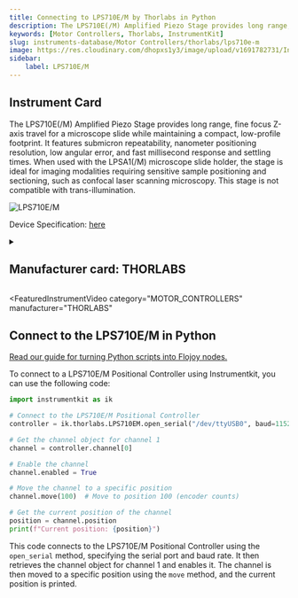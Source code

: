 ```yaml
---
title: Connecting to LPS710E/M by Thorlabs in Python
description: The LPS710E(/M) Amplified Piezo Stage provides long range, fine focus Z-axis travel for a microscope slide while maintaining a compact, low-profile footprint. It features submicron repeatability, nanometer positioning resolution, low angular error, and fast millisecond response and settling times. When used with the LPSA1(/M) microscope slide holder, the stage is ideal for imaging modalities requiring sensitive sample positioning and sectioning, such as confocal laser scanning microscopy. This stage is not compatible with trans-illumination.
keywords: [Motor Controllers, Thorlabs, InstrumentKit] 
slug: instruments-database/Motor Controllers/thorlabs/lps710e-m 
image: https://res.cloudinary.com/dhopxs1y3/image/upload/v1691782731/Instruments/Positional%20Controller/LPS710E-M/LPS710E-M.jpg
sidebar:
    label: LPS710E/M 
---
```



## Instrument Card

The LPS710E(/M) Amplified Piezo Stage provides long range, fine focus Z-axis travel for a microscope slide while maintaining a compact, low-profile footprint. It features submicron repeatability, nanometer positioning resolution, low angular error, and fast millisecond response and settling times. When used with the LPSA1(/M) microscope slide holder, the stage is ideal for imaging modalities requiring sensitive sample positioning and sectioning, such as confocal laser scanning microscopy. This stage is not compatible with trans-illumination.

![LPS710E/M](https://res.cloudinary.com/dhopxs1y3/image/upload/v1691782731/Instruments/Positional%20Controller/LPS710E-M/LPS710E-M.jpg)

Device Specification: [here](https://www.thorlabs.com/_sd.cfm?fileName=ETN035405-D02.pdf&partNumber=LPS710E)

<details style={{ marginTop: "15px"}}>
<summary><h2 style={{display:'inline'}}>Manufacturer card: THORLABS</h2></summary>

![THORLABS](https://res.cloudinary.com/dhopxs1y3/image/upload/v1692126009/Instruments/Vendor%20Logos/Thorlabs.png)

Thorlabs, Inc. is an American privately held optical equipment company headquartered in Newton, New Jersey. The company was founded in 1989 by Alex Cable, who serves as its current president and CEO. As of 2018, Thorlabs has annual sales of approximately $500 million.

- Headquarters: USA
- Yearly Revenue (millions, USD): 550
- Vendor Website: [here](https://www.thorlabs.com/)

</details>


<FeaturedInstrumentVideo
  category="MOTOR_CONTROLLERS"
  manufacturer="THORLABS"
></FeaturedInstrumentVideo>

## Connect to the LPS710E/M in Python

[Read our guide for turning Python scripts into Flojoy nodes.](https://docs.flojoy.ai/contribution/blocks/custom-flojoy-block/)



<Tabs>
<TabItem value="Flojoy" label="Flojoy" className="flojoy-instrument-tabs">

<NodeCardCollection category="MOTOR_CONTROLLERS" manufacturer="Thorlabs"></NodeCardCollection>

</TabItem>
<TabItem value="InstrumentKit" label="InstrumentKit">

To connect to a LPS710E/M Positional Controller using Instrumentkit, you can use the following code:

```python
import instrumentkit as ik

# Connect to the LPS710E/M Positional Controller
controller = ik.thorlabs.LPS710EM.open_serial("/dev/ttyUSB0", baud=115200)

# Get the channel object for channel 1
channel = controller.channel[0]

# Enable the channel
channel.enabled = True

# Move the channel to a specific position
channel.move(100)  # Move to position 100 (encoder counts)

# Get the current position of the channel
position = channel.position
print(f"Current position: {position}")
```

This code connects to the LPS710E/M Positional Controller using the `open_serial` method, specifying the serial port and baud rate. It then retrieves the channel object for channel 1 and enables it. The channel is then moved to a specific position using the `move` method, and the current position is printed.

</TabItem>
</Tabs>